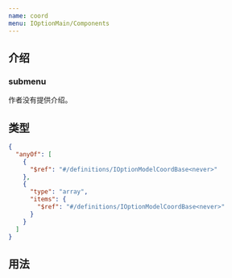 ```yaml
---
name: coord
menu: IOptionMain/Components
---
```



## 介绍

### submenu

作者没有提供介绍。

## 类型

```json
{
  "anyOf": [
    {
      "$ref": "#/definitions/IOptionModelCoordBase<never>"
    },
    {
      "type": "array",
      "items": {
        "$ref": "#/definitions/IOptionModelCoordBase<never>"
      }
    }
  ]
}
```

## 用法

<Playground>
  <Component></Component>
</Playground>
